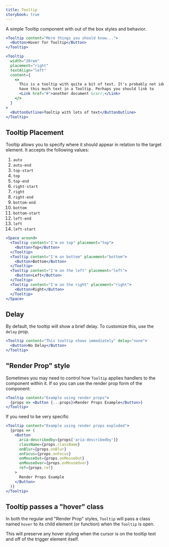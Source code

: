 ```yaml
---
title: Tooltip
storybook: true
---
```


A simple Tooltip component with out of the box styles and behavior.

```jsx
<Tooltip content="More things you should know...">
  <Button>Hover for Tooltip</Button>
</Tooltip>
```

```jsx
<Tooltip
  width="20rem"
  placement="right"
  textAlign="left"
  content={
    <>
      This is a tooltip with quite a bit of text. It's probably not ideal to
      have this much text in a Tooltip. Perhaps you should link to
      <Link href="#">another document &rarr;</Link>
    </>
  }
>
  <ButtonOutline>Tooltip with lots of text</ButtonOutline>
</Tooltip>
```

## Tooltip Placement

Tooltip allows you to specify where it should appear in relation to the target element. It accepts the following values:

1. `auto`
1. `auto-end`
1. `top-start`
1. `top`
1. `top-end`
1. `right-start`
1. `right`
1. `right-end`
1. `bottom-end`
1. `bottom`
1. `bottom-start`
1. `left-end`
1. `left`
1. `left-start`

```jsx
<Space around>
  <Tooltip content="I'm on top" placement="top">
    <Button>Top</Button>
  </Tooltip>
  <Tooltip content="I'm on bottom" placement="bottom">
    <Button>Bottom</Button>
  </Tooltip>
  <Tooltip content="I'm on the left" placement="left">
    <Button>Left</Button>
  </Tooltip>
  <Tooltip content="I'm on the right" placement="right">
    <Button>Right</Button>
  </Tooltip>
</Space>
```

## Delay

By default, the tooltip will show a brief delay. To customize this, use the `delay` prop.

```jsx
<Tooltip content="This tooltip shows immediately" delay="none">
  <Button>No Delay</Button>
</Tooltip>
```

## "Render Prop" style

Sometimes you may need to control how `Tooltip` applies handlers to the component within it. If so you can use the render prop form of the component:

```jsx
<Tooltip content="Example using render props">
  {props => <Button {...props}>Render Props Example</Button>}
</Tooltip>
```

If you need to be very specific

```jsx
<Tooltip content="Example using render props exploded">
  {props => (
    <Button
      aria-describedby={props['aria-describedby']}
      className={props.className}
      onBlur={props.onBlur}
      onFocus={props.onFocus}
      onMouseOut={props.onMouseOut}
      onMouseOver={props.onMouseOver}
      ref={props.ref}
    >
      Render Props Example
    </Button>
  )}
</Tooltip>
```

## Tooltip passes a "hover" class

In both the regular and "Render Prop" styles, `Tooltip` will pass a class named `hover` to its child element (or function) when the `Tooltip` is open.

This will preserve any hover styling when the cursor is on the tooltip text and off of the trigger element itself.

